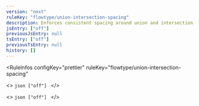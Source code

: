 ```yaml
---
version: "next"
ruleKey: "flowtype/union-intersection-spacing"
description: Enforces consistent spacing around union and intersection type separators (`|` and `&`)
jsEntry: ["off"]
previousJsEntry: null
tsEntry: ["off"]
previousTsEntry: null
history: []
---
```


<RuleInfos 
  configKey="prettier" 
  ruleKey="flowtype/union-intersection-spacing" 
>
  <>
    ```json
    ["off"]
    ```
  </>

  <>
    ```json
    ["off"]
    ```
  </>
</RuleInfos>
